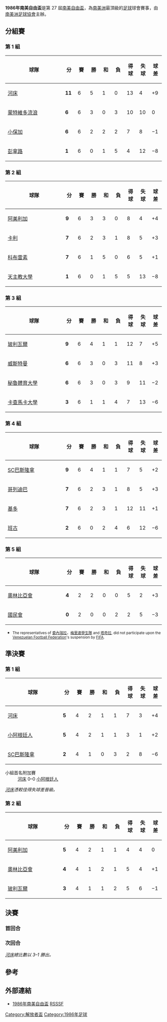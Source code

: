 {{Infobox 國際足球賽事賽季
| tourney_name          = 南美自由盃
| year                  = 1986
| other_titles          = 1986 Copa Libertadores de América
| image                 = 
| size                  = 
| caption               = 
| edition               = 27
| defending_champ_other = {{flagicon|ARG}} [[阿根廷青年|小阿根廷人]]
| dates                 = 1986年3月12日–10月29日
| num_teams             = 19 隊
| associations          = 9
| champion_other        = {{flagicon|ARG}} [[河床體育會|河床]]
| count                 = 1
| second_other          = {{flagicon|COL}} [[卡利美洲|阿美利加]]
| matches               = 65
| goals                 = 170
| attendance            = 
| top_scorer            = 
| player                = 
| prevseason            = [[1985年南美自由盃|1985]]
| nextseason            = [[1987年南美自由盃|1987]]
}}

'''1986年南美自由盃'''是第 27 屆[[南美自由盃|南美自由盃]]，為[[南美洲|南美洲]]最頂級的[[足球|足球]]球會賽事，由[[南美洲足球協會|南美洲足球協會]]主辦。

==分組賽==
===第 1 組===
{| class="wikitable" style="text-align: center;"
|-
!width="200"|球隊
!width="25"|分
!width="25"|賽
!width="25"|勝
!width="25"|和
!width="25"|負
!width="25"|得球
!width="25"|失球
!width="25"|球差
|-bgcolor=#CCFFCC
|style="text-align:left;"|{{flagicon|ARG}} [[河床體育會|河床]]
|'''11'''||6||5||1||0||13||4||+9
|- 
|style="text-align:left;"|{{flagicon|URU}} [[蒙得維的亞流浪者足球俱樂部|蒙特維多流浪]]
|'''6'''||6||3||0||3||10||10||0
|- 
|style="text-align:left;"|{{flagicon|ARG}} [[小保加體育會|小保加]]
|'''6'''||6||2||2||2||7||8||−1
|- 
|style="text-align:left;"|{{flagicon|URU}} [[佩那羅爾足球俱樂部|彭拿路]]
|'''1'''||6||0||1||5||4||12||−8
|}

===第 2 組===
{| class="wikitable" style="text-align: center;"
|-
!width="200"|球隊
!width="25"|分
!width="25"|賽
!width="25"|勝
!width="25"|和
!width="25"|負
!width="25"|得球
!width="25"|失球
!width="25"|球差
|-bgcolor=#CCFFCC
|style="text-align:left;"|{{flagicon|COL}} [[卡利美洲|阿美利加]]
|'''9'''||6||3||3||0||8||4||+4
|- 
|style="text-align:left;"|{{flagicon|COL}} [[卡利體育會|卡利]]
|'''7'''||6||2||3||1||8||5||+3
|- 
|style="text-align:left;"|{{flagicon|CHI}} [[科布雷素體育會|科布雷素]]
|'''7'''||6||1||5||0||6||5||+1
|- 
|style="text-align:left;"|{{flagicon|CHI}} [[天主教大學競技俱樂部|天主教大學]]
|'''1'''||6||0||1||5||5||13||−8
|}

===第 3 組===
{| class="wikitable" style="text-align: center;"
|-
!width="200"|球隊
!width="25"|分
!width="25"|賽
!width="25"|勝
!width="25"|和
!width="25"|負
!width="25"|得球
!width="25"|失球
!width="25"|球差
|-bgcolor=#CCFFCC
|style="text-align:left;"|{{flagicon|BOL}} [[玻利瓦爾俱樂部|玻利瓦爾]]
|'''9'''||6||4||1||1||12||7||+5
|- 
|style="text-align:left;"|{{flagicon|BOL}} [[喬治維爾斯特爾曼俱樂部|威斯特曼]]
|'''6'''||6||3||0||3||11||8||+3
|- 
|style="text-align:left;"|{{flagicon|PER}} [[秘魯體育大學|秘魯體育大學]]
|'''6'''||6||3||0||3||9||11||−2
|- 
|style="text-align:left;"|{{flagicon|PER}} [[卡查馬卡大學|卡查馬卡大學]]
|'''3'''||6||1||1||4||7||13||−6
|}

===第 4 組===
{| class="wikitable" style="text-align: center;"
|-
!width="200"|球隊
!width="25"|分
!width="25"|賽
!width="25"|勝
!width="25"|和
!width="25"|負
!width="25"|得球
!width="25"|失球
!width="25"|球差
|-bgcolor=#CCFFCC
|style="text-align:left;"|{{flagicon|ECU}} [[巴塞羅那體育俱樂部|SC巴斯隆拿]]
|'''9'''||6||4||1||1||7||5||+2
|- 
|style="text-align:left;"|{{flagicon|BRA}} [[科里蒂巴足球俱樂部|哥列迪巴]]
|'''7'''||6||2||3||1||8||5||+3
|- 
|style="text-align:left;"|{{flagicon|ECU}} [[基多體育會|基多]]
|'''7'''||6||2||3||1||12||11||+1
|- 
|style="text-align:left;"|{{flagicon|BRA}} [[班古體育會|班古]]
|'''2'''||6||0||2||4||6||12||−6
|}

===第 5 組===
{| class="wikitable" style="text-align: center;"
|-
!width="200"|球隊
!width="25"|分
!width="25"|賽
!width="25"|勝
!width="25"|和
!width="25"|負
!width="25"|得球
!width="25"|失球
!width="25"|球差
|-bgcolor=#CCFFCC
|style="text-align:left;"|{{flagicon|PAR}} [[奥林匹亞俱樂部|奧林比亞會]]
|'''4'''||2||2||0||0||5||2||+3
|- 
|style="text-align:left;"|{{flagicon|PAR}} [[民族俱樂部_(巴拉圭)|國民會]]
|'''0'''||2||0||0||2||2||5||−3
|}

*<small>The representatives of [[委內瑞拉|委內瑞拉]]，[[梅里達學生隊|梅里達學生隊]] and [[塔奇拉競技足球俱樂部|塔奇拉]], did not participate upon the [[Venezuelan_Football_Federation|Venezuelan Football Federation]]'s suspension by [[FIFA|FIFA]].</small>

==準決賽==
===第 1 組===
{| class="wikitable" style="text-align: center;"
|-
!width="165"|球隊
!width="25"|分
!width="25"|賽
!width="25"|勝
!width="25"|和
!width="25"|負
!width="25"|得球
!width="25"|失球
!width="25"|球差
|-bgcolor=#CCFFCC
|style="text-align:left;"|{{flagicon|ARG}} [[河床體育會|河床]]
|'''5'''||4||2||1||1||7||3||+4
|- 
|style="text-align:left;"|{{flagicon|ARG}} [[阿根廷青年|小阿根廷人]]
|'''5'''||4||2||1||1||3||1||+2
|- 
|style="text-align:left;"|{{flagicon|ECU}} [[巴塞羅那體育俱樂部|SC巴斯隆拿]]
|'''2'''||4||1||0||3||2||8||−6
|}
;小組首名附加賽
:[[河床體育會|河床]] 0–0 [[阿根廷青年|小阿根廷人]]

''[[河床體育會|河床]]憑較佳得失球差晉級。''

===第 2 組===
{| class="wikitable" style="text-align: center;"
|-
!width="165"|球隊
!width="25"|分
!width="25"|賽
!width="25"|勝
!width="25"|和
!width="25"|負
!width="25"|得球
!width="25"|失球
!width="25"|球差
|-bgcolor=#CCFFCC
|style="text-align:left;"|{{flagicon|COL}} [[卡利美洲|阿美利加]]
|'''5'''||4||2||1||1||4||4||0
|- 
|style="text-align:left;"|{{flagicon|PAR}} [[奥林匹亞俱樂部|奧林比亞會]]
|'''4'''||4||1||2||1||5||4||+1
|- 
|style="text-align:left;"|{{flagicon|BOL}} [[玻利瓦爾俱樂部|玻利瓦爾]]
|'''3'''||4||1||1||2||5||6||−1
|}

==決賽==
===首回合===
{{footballbox|
date= 1986年11月22日 |
team1= {{flagicon|COL}} [[卡利美洲|阿美利加]] |
score= 1–2 |
team2= [[河床體育會|河床]] {{flagicon|ARG}} |
report=  |
goals1 = [[Roberto_Cabañas|Cabañas]] {{goal|46}} |
goals2= [[Juan_Gilberto_Funes|Funes]] {{goal|22}}<br>[[Norberto_Alonso|Alonso]] {{goal|25}} |
stadium=  [[卡利|卡利]]，[[Estadio_Pascual_Guerrero|Estadio Pascual Guerrero]] |
attendance=  |
referee= |
|}}

===次回合===
{{footballbox|
date= 1986年11月29日 |
team1= [[河床體育會|河床]] {{flagicon|ARG}}  |
score= 1–0 |
team2= {{flagicon|COL}} [[卡利美洲|阿美利加]]|
report=  |
goals1= [[Juan_Gilberto_Funes|Funes]] {{goal|69}} |
stadium= [[布宜諾斯艾利斯|布宜諾斯艾利斯]]，[[紀念碑球場|紀念碑球場]] |
attendance=  |
referee= |
|}}

''[[河床體育會|河床]]總比數以 3–1 勝出。''

==參考==
{{reflist}}

==外部連結==
*[http://rsssf.com/sacups/copa86.html 1986年南美自由盃]{{Wayback|url=http://rsssf.com/sacups/copa86.html |date=20200220065840 }} [[RSSSF|RSSSF]]

{{歷屆南美解放者盃}}

[[Category:解放者盃|Category:解放者盃]]
[[Category:1986年足球|Category:1986年足球]]